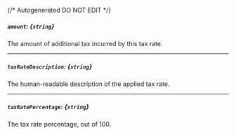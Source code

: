 {/* Autogenerated DO NOT EDIT  */}
##### `amount`: *{`string`}*
The amount of additional tax incurred by this tax rate.

---
##### `taxRateDescription`: *{`string`}*
The human-readable description of the applied tax rate.

---
##### `taxRatePercentage`: *{`string`}*
The tax rate percentage, out of 100.

